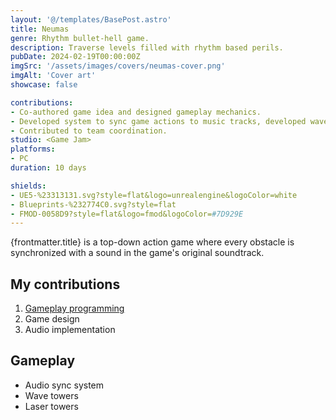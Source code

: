 ```yaml
---
layout: '@/templates/BasePost.astro'
title: Neumas
genre: Rhythm bullet-hell game.
description: Traverse levels filled with rhythm based perils.
pubDate: 2024-02-19T00:00:00Z
imgSrc: '/assets/images/covers/neumas-cover.png'
imgAlt: 'Cover art'
showcase: false

contributions:
- Co-authored game idea and designed gameplay mechanics.
- Developed system to sync game actions to music tracks, developed wave tower and laser obstacles.
- Contributed to team coordination.
studio: <Game Jam>
platforms:
- PC
duration: 10 days

shields:
- UE5-%23313131.svg?style=flat&logo=unrealengine&logoColor=white
- Blueprints-%232774C0.svg?style=flat
- FMOD-0058D9?style=flat&logo=fmod&logoColor=#7D929E
---
```


{frontmatter.title} is a top-down action game where every obstacle is synchronized with a sound in the game's original soundtrack.

<StoreLinkBanner
  gitHubUrl='https://github.com/ironcutter24/UE5-RhythmJam2024'
  itchUrl='https://ironcutter24.itch.io/neumas'
/>

<ProjectDetails
  role='Game Designer - Gameplay Programmer'
  company={frontmatter.studio}
  platforms={frontmatter.platforms}
  time={frontmatter.duration}
/>

## My contributions

1. [Gameplay programming](#gameplay)
1. Game design
1. Audio implementation

## Gameplay
- Audio sync system
- Wave towers
- Laser towers
